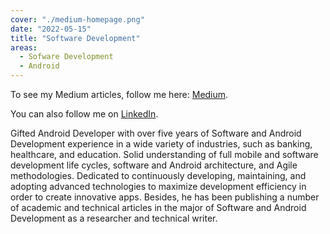 ```yaml
---
cover: "./medium-homepage.png"
date: "2022-05-15"
title: "Software Development"
areas:
  - Sofware Development
  - Android
---
```


To see my Medium articles, follow me here: [Medium](https://medium.com/@kayvan.kaseb).

You can also follow me on [LinkedIn](https://www.linkedin.com/in/kayvan-kaseb/).

Gifted Android Developer with over five years of Software and Android Development experience in a wide variety of industries, such as banking, healthcare, and education. Solid understanding of full mobile and software development life cycles, software and Android architecture, and Agile methodologies. Dedicated to continuously developing, maintaining, and adopting advanced technologies to maximize development efficiency in order to create innovative apps. Besides, he has been publishing a number of academic and technical articles in the major of Software and Android Development as a researcher and technical writer.
